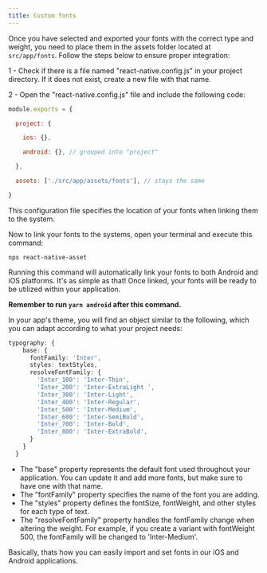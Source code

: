 ```yaml
---
title: Custom fonts
---
```


Once you have selected and exported your fonts with the correct type and weight, you need to place them in the assets folder located at `src/app/fonts`. Follow the steps below to ensure proper integration:

1 - Check if there is a file named "react-native.config.js" in your project directory. If it does not exist, create a new file with that name.
    
2 - Open the "react-native.config.js" file and include the following code:
 ```js
 module.exports = {

  project: {

    ios: {},

    android: {}, // grouped into "project"

  },

  assets: ['./src/app/assets/fonts'], // stays the same

}
```

This configuration file specifies the location of your fonts when linking them to the system.

Now to link your fonts to the systems, open your terminal and execute this command:
```
npx react-native-asset
```
Running this command will automatically link your fonts to both Android and iOS platforms. It's as simple as that! Once linked, your fonts will be ready to be utilized within your application.

**Remember to run `yarn android` after this command.**

In your app's theme, you will find an object similar to the following, which you can adapt according to what your project needs:
```ts
typography: {
    base: {
      fontFamily: 'Inter',
      styles: textStyles,
      resolveFontFamily: {
        'Inter_100': 'Inter-Thin',
        'Inter_200': 'Inter-ExtraLight ',
        'Inter_300': 'Inter-Light',
        'Inter_400': 'Inter-Regular',
        'Inter_500': 'Inter-Medium',
        'Inter_600': 'Inter-SemiBold',
        'Inter_700': 'Inter-Bold',
        'Inter_800': 'Inter-ExtraBold',
      }
    }
  }
```
- The "base" property represents the default font used throughout your application. You can update it and add more fonts, but make sure to have one with that name.
- The "fontFamily" property specifies the name of the font you are adding.
- The "styles" property defines the fontSize, fontWeight, and other styles for each type of text.
- The "resolveFontFamily" property handles the fontFamily change when altering the weight. For example, if you create a variant with fontWeight 500, the fontFamily will be changed to 'Inter-Medium'.

Basically, thats how you can easily import and set fonts in our iOS and Android applications.